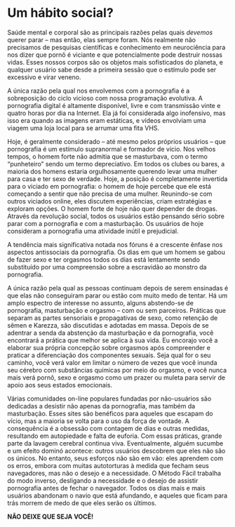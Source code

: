 # Um hábito social?

Saúde mental e corporal são as principais razões pelas quais *devemos* querer parar -- mas então, elas sempre foram. Nós realmente não precisamos de pesquisas científicas e conhecimento em neurociência para nos dizer que pornô é viciante e que potencialmente pode destruir nossas vidas. Esses nossos corpos são os objetos mais sofisticados do planeta, e qualquer usuário sabe desde a primeira sessão que o estímulo pode ser excessivo e virar veneno.

A única razão pela qual nos envolvemos com a pornografia é a sobreposição do ciclo vicioso com nossa programação evolutiva. A pornografia digital é altamente disponível, livre e com transmissão vinte e quatro horas por dia na Internet. Ela já foi considerada algo inofensivo, mas isso era quando as imagens eram estáticas, e vídeos envolviam uma viagem uma loja local para se arrumar uma fita VHS.

Hoje, é geralmente considerado -- até mesmo pelos próprios usuários -- que pornografia é um estímulo supranormal e formador de vício. Nos velhos tempos, o homem forte não admitia que se masturbava, com o termo "punheteiro" sendo um termo depreciativo. Em todos os clubes ou bares, a maioria dos homens estaria orgulhosamente querendo levar uma mulher para casa e ter sexo de verdade. Hoje, a posição é completamente invertida para o viciado em pornografia: o homem de hoje percebe que ele está começando a sentir que não precisa de uma mulher. Reunindo-se com outros viciados online, eles discutem experiências, criam estratégias e exploram opções. O homem forte de hoje não quer depender de drogas. Através da revolução social, todos os usuários estão pensando sério sobre parar com a pornografia e com a masturbação. Os usuários de hoje consideram a pornografia uma atividade inútil e prejudicial.

A tendência mais significativa notada nos fóruns é a crescente ênfase nos aspectos antissociais da pornografia. Os dias em que um homem se gabou de fazer sexo e ter orgasmos todos os dias está lentamente sendo substituído por uma compreensão sobre a escravidão ao monstro da pornografia.

A única razão pela qual as pessoas continuam depois de serem ensinadas é que elas não conseguiram parar ou estão com muito medo de tentar. Há um amplo espectro de interesse no assunto, alguns abstendo-se de pornografia, masturbação e orgasmo -- com ou sem parceiros. Práticas que separam as partes sensoriais e propagativas de sexo, como retenção de sêmen e Karezza, são discutidas e adotadas em massa. Depois de se adentrar a senda da abstenção da masturbação e da pornografia, você encontrará a prática que melhor se aplica à sua vida. Eu encorajo você a elaborar sua própria concepção sobre orgasmos após compreender e praticar a diferenciação dos componentes sexuais. Seja qual for o seu caminho, você verá valor em limitar o número de vezes que você inunda seu cérebro com substâncias químicas por meio do orgasmo, e você nunca mais verá pornô, sexo e orgasmo como um prazer ou muleta para servir de apoio aos seus estados emocionais.

Várias comunidades on-line populares fundadas por não-usuários são dedicadas a desistir não apenas da pornografia, mas também da masturbação. Esses sites são benéficos para aqueles que escapam do vício, mas a maioria se volta para o uso da força de vontade. A consequência é a obsessão com contagem de dias e outras medidas, resultando em autopiedade e falta de euforia. Com essas práticas, grande parte da lavagem cerebral continua viva. Eventualmente, alguém sucumbe e um efeito dominó acontece: outros usuários descobrem que eles não são os únicos. No entanto, seus esforços não são em vão: eles aprendem com os erros, embora com muitas autotorturas à medida que fecham seus navegadores, mas não o desejo e a necessidade. O Método Fácil trabalha do modo inverso, desligando a necessidade e o desejo de assistir pornografia antes de fechar o navegador. Todos os dias mais e mais usuários abandonam o navio que está afundando, e aqueles que ficam para trás morrem de medo de que eles serão os últimos.

**NÃO DEIXE QUE SEJA VOCÊ!**
